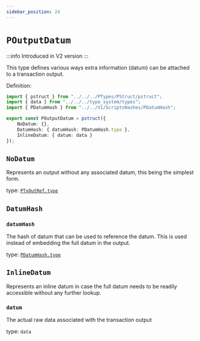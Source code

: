 ```yaml
---
sidebar_position: 24
---
```


# `POutputDatum`

:::info
Introduced in V2 version
:::

This type defines various ways extra information (datum) can be attached to a transaction output.

Definition:

```ts
import { pstruct } from "../../../PTypes/PStruct/pstruct";
import { data } from "../../../type_system/types";
import { PDatumHash } from "../../V1/ScriptsHashes/PDatumHash";

export const POutputDatum = pstruct({
    NoDatum: {},
    DatumHash: { datumHash: PDatumHash.type },
    InlineDatum: { datum: data }
});
```
## `NoDatum`

Represents an output without any associated datum, this being the simplest form.

type: [`PTxOutRef.type`](./PTxOutRef)

## `DatumHash`

### `datumHash`
The hash of datum that can be used to reference the datum. This is used instead of embedding the full datum in the output. 

type: [`PDatumHash.type`](../../V1/ScriptsHashes/PDatumHash)

## `InlineDatum`

Represents an inline datum in case the full datum needs to be readily accessible without any further lookup.

### `datum`
The actual raw data associated with the transaction output

type: `data`
